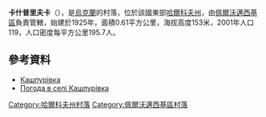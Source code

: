 {{coord|49|19|49|N|36|10|46|E|scale:100000_region:UA|display=title}}

'''卡什普里夫卡'''（{{lang-uk|Кашпурівка}}），是[[烏克蘭|烏克蘭]]的村落，位於該國東部[[哈爾科夫州|哈爾科夫州]]，由[[佩爾沃邁西基區|佩爾沃邁西基區]]負責管轄，始建於1925年，面積0.61平方公里，海拔高度153米，2001年人口119，人口密度每平方公里195.7人。

==參考資料==
* [http://w1.c1.rada.gov.ua/pls/z7502/A005?rdat1=09.01.2009&rf7571=33833 Кашпурівка]{{dead link|date=2017年11月 |bot=InternetArchiveBot |fix-attempted=yes }}
* [http://weather.in.ua/ua/har'kovskaja/10345 Погода в селі Кашпурівка] {{Wayback|url=http://weather.in.ua/ua/har'kovskaja/10345 |date=20160323025719 }}

{{DEFAULTSORT:Кашпурівка}}
[[Category:哈爾科夫州村落|Category:哈爾科夫州村落]]
[[Category:佩爾沃邁西基區村落|Category:佩爾沃邁西基區村落]]


{{Kharkiv-geo-stub}}